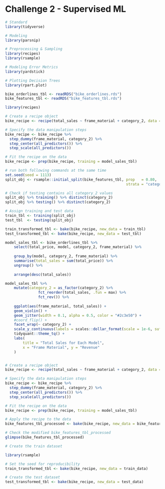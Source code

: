 # Challenge 2 - Supervised ML

```r
# Standard
library(tidyverse)

# Modeling
library(parsnip)

# Preprocessing & Sampling
library(recipes)
library(rsample)

# Modeling Error Metrics
library(yardstick)

# Plotting Decision Trees
library(rpart.plot)

bike_orderlines_tbl <- readRDS("bike_orderlines.rds")
bike_features_tbl <- readRDS("bike_features_tbl.rds")

library(recipes)

# Create a recipe object
bike_recipe <- recipe(total_sales ~ frame_material + category_2, data = model_sales_tbl)

# Specify the data manipulation steps
bike_recipe <- bike_recipe %>%
  step_dummy(frame_material, category_2) %>%
  step_center(all_predictors()) %>%
  step_scale(all_predictors())

# Fit the recipe on the data
bike_recipe <- prep(bike_recipe, training = model_sales_tbl)

# run both following commands at the same time
set.seed(seed = 1113)
split_obj <- rsample::initial_split(bike_features_tbl, prop   = 0.80, 
                                                       strata = "category_2")

# Check if testing contains all category_2 values
split_obj %>% training() %>% distinct(category_2)
split_obj %>% testing() %>% distinct(category_2)

# Assign training and test data
train_tbl <- training(split_obj)
test_tbl  <- testing(split_obj)

train_transformed_tbl <- bake(bike_recipe, new_data = train_tbl)
test_transformed_tbl <- bake(bike_recipe, new_data = test_tbl)

model_sales_tbl <- bike_orderlines_tbl %>%
    select(total_price, model, category_2, frame_material) %>%
    
    group_by(model, category_2, frame_material) %>%
    summarise(total_sales = sum(total_price)) %>%
    ungroup() %>%
    
    arrange(desc(total_sales))

model_sales_tbl %>%
    mutate(category_2 = as_factor(category_2) %>% 
               fct_reorder(total_sales, .fun = max) %>% 
               fct_rev()) %>%
    
    ggplot(aes(frame_material, total_sales)) +
    geom_violin() +
    geom_jitter(width = 0.1, alpha = 0.5, color = "#2c3e50") +
    #coord_flip() +
    facet_wrap(~ category_2) +
    scale_y_continuous(labels = scales::dollar_format(scale = 1e-6, suffix = "M", accuracy = 0.1)) +
    tidyquant::theme_tq() +
    labs(
        title = "Total Sales for Each Model",
        x = "Frame Material", y = "Revenue"
    )


# Create a recipe object
bike_recipe <- recipe(total_sales ~ frame_material + category_2, data = model_sales_tbl)

# Specify the data manipulation steps
bike_recipe <- bike_recipe %>%
  step_dummy(frame_material, category_2) %>%
  step_center(all_predictors()) %>%
  step_scale(all_predictors())

# Fit the recipe on the data
bike_recipe <- prep(bike_recipe, training = model_sales_tbl)

# Apply the recipe to the data
bike_features_tbl_processed <- bake(bike_recipe, new_data = bike_features_tbl)

# Check the modified bike_features_tbl_processed
glimpse(bike_features_tbl_processed)

# Create the train dataset

library(rsample)

# Set the seed for reproducibility
train_transformed_tbl <- bake(bike_recipe, new_data = train_data)

# Create the test dataset
test_transformed_tbl <- bake(bike_recipe, new_data = test_data)
```